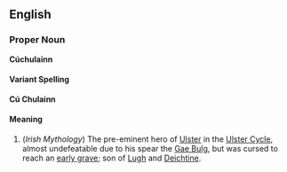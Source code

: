 ==English==

===Proper Noun===
{{Wikipedia}}
'''Cúchulainn'''

====Variant Spelling====
'''Cú Chulainn'''

====Meaning====
#(''Irish Mythology'') The pre-eminent hero of [[Ulster]] in the [[Ulster Cycle]], almost undefeatable due to his spear the [[Gae Bulg]], but was cursed to reach an [[early grave]]; son of [[Lugh]] and [[Deichtine]].